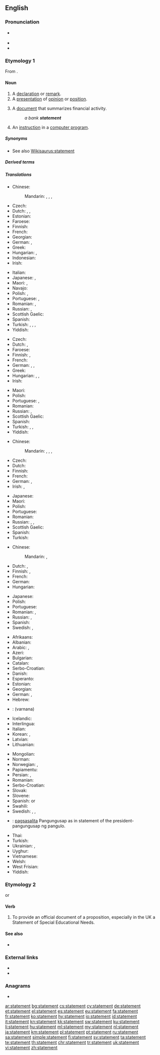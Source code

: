 ==English==
{{slim-wikipedia|dab=statement}}

===Pronunciation===
* {{a|UK}} {{IPA|/ˈsteɪt.mənt/|lang=en}}
* {{rhymes|eɪtmənt|lang=en}}
* {{audio|en-us-statement.ogg|Audio (US)|lang=en}}

===Etymology 1===
From {{suffix|state|ment|lang=en}}.

====Noun====
{{en-noun}}

# A [[declaration]] or [[remark]].
# A [[presentation]] of [[opinion]] or [[position]].
# {{lb|en|finance}} A [[document]] that summarizes financial activity.
#: ''a bank '''statement'''''
# {{lb|en|computing}} An [[instruction]] in a [[computer program]].
{{rfex}}

=====Synonyms=====
* See also [[Wikisaurus:statement]]

=====Derived terms=====
{{der3|environmental impact statement|fashion statement|financial statement|impact statement|mission statement|statemental|victim impact statement|vision statement|lang=en}}

=====Translations=====
{{trans-top|declaration or remark}}
* Chinese:
*: Mandarin: {{t+|cmn|聲明|sc=Hani}}, {{t+|cmn|声明|tr=shēngmíng|sc=Hani}}, {{t+|cmn|陳述|sc=Hani}}, {{t+|cmn|陈述|tr=chénshù|sc=Hani}}
* Czech: {{t+|cs|výrok|m}}
* Dutch: {{t+|nl|verklaring|f}}, {{t|nl|bemerking|f}}, {{t+|nl|opmerking|f}}
* Estonian: {{t|et|väide}}
* Faroese: {{t|fo|frágreiðing |f}}
* Finnish: {{t|fi|toteamus}}
* French: {{t+|fr|déclaration|f}}
* Georgian: {{t|ka|განცხადება}}
* German: {{t+|de|Aussage|f}}, {{t+|de|Angabe|f}}
* Greek: {{t+|el|δήλωση|f}}
* Hungarian: {{t+|hu|kijelentés}}, {{t+|hu|állítás}}
* Indonesian: {{t+|id|pernyataan}}
* Irish: {{t|ga|ráiteas|m}}
{{trans-mid}}
* Italian: {{t+|it|dichiarazione}}
* Japanese: {{t+|ja|声明|tr=せいめい, seimei}}, {{t+|ja|陳述|tr=ちんじゅつ, chinjutsu}}
* Maori: {{t|mi|tauākī}}, {{t|mi|tātaku}}
* Navajo: {{t|nv|chʼíhootʼánígíí}}
* Polish: {{t+|pl|stwierdzenie|n}}, {{t+|pl|twierdzenie|n}}
* Portuguese: {{t+|pt|declaração}}, {{t+|pt|afirmação|f}}
* Romanian: {{t+|ro|declarație|f}}, {{t+|ro|remarcă|f}}
* Russian: {{t+|ru|заявле́ние|n}}, {{t+|ru|утвержде́ние|n}}
* Scottish Gaelic: {{t|gd|ràdh|m}}
* Spanish: {{t+|es|declaración|f}}
* Turkish: {{t+|tr|açıklama}}, {{t+|tr|bildirge}}, {{t+|tr|demeç}}, {{t+|tr|beyanat}}
* Yiddish: {{t|yi|דערקלערונג|f|sc=Hebr}}
{{trans-bottom}}

{{trans-top|presentation of opinion or position}}
* Czech: {{t+|cs|výrok|m}}
* Dutch: {{t+|nl|verklaring|f}}, {{t+|nl|stellingname|f}}
* Faroese: {{t|fo|frágreiðing |f}}
* Finnish: {{t+|fi|lausunto}}, {{t+|fi|kannanotto}}
* French: {{t+|fr|déclaration|f}}
* German: {{t+|de|Stellungnahme|f}}, {{t|de|Bekundung |f}}, {{t+|de|Erklärung|f}}
* Greek: {{t+|el|δήλωση|f}}
* Hungarian: {{t+|hu|bejelentés}}, {{t+|hu|nyilatkozat}}, {{t+|hu|közlemény}}
* Irish: {{t|ga|ráiteas|m}}
{{trans-mid}}
* Maori: {{t|mi|tauaki}}
* Polish: {{t+|pl|oświadczenie|n}}
* Portuguese: {{t+|pt|declaração|f}}, {{t+|pt|afirmação|f}}
* Romanian: {{t+|ro|declarație|f}}
* Russian: {{t+|ru|изложе́ние|n}}, {{t+|ru|формулиро́вка|f}}
* Scottish Gaelic: {{t|gd|ràdh|m}}
* Spanish: {{t+|es|declaración|f}}
* Turkish: {{t+|tr|açıklama}}, {{t+|tr|bildiri}}, {{t+|tr|deklarasyon}}
* Yiddish: {{t|yi|דערקלערונג|f|sc=Hebr}}
{{trans-bottom}}

{{trans-top|finance: document that summarizes financial activity}}
* Chinese:
*: Mandarin: {{t|cmn|財務報告|sc=Hani}}, {{t|cmn|财务报告|tr=cáiwù bàogào|sc=Hani}}, {{t|cmn|銀行結單|sc=Hani}}, {{t|cmn|银行结单|tr=yínháng jiédān|sc=Hani}} {{qualifier|bank statement}}
* Czech: {{t|cs|výpis|m}}
* Dutch: {{t+|nl|uittreksel|n}}
* Finnish: {{t|fi|tiliote}}
* French: {{t+|fr|relevé|m}}
* German: {{t+|de|Auszug|m}}, {{t+|de|Kontoauszug|m}}
* Irish: {{t|ga|ráisteas cuntais|m}}, {{t|ga|ráiteas bainc|f}}
{{trans-mid}}
* Japanese: {{t|ja|報告書|tr=ほうこくしょ, hōkokusho}}
* Maori: {{t|mi|tauākī}}
* Polish: {{t+|pl|wyciąg|m}}
* Portuguese: {{t+|pt|extrato|m}}
* Romanian: {{t+|ro|bilanț|n}}
* Russian: {{t+|ru|отчёт|m}}, {{t+|ru|бала́нс|m}}, {{t+|ru|вы́писка|f}}
* Scottish Gaelic: {{t|gd|aithisg|f}}
* Spanish: {{t+|es|resumen|m}}
* Turkish: {{t+|tr|ekstre}}
{{trans-bottom}}

{{trans-top|computing: instruction in a computer program}}
* Chinese:
*: Mandarin: {{t+|cmn|聲明|sc=Hani}}, {{t+|cmn|声明|tr=shēngmíng|sc=Hani}}
* Dutch: {{t+|nl|verklaring|f}}, {{t+|nl|instructie}}
* Finnish: {{t+|fi|lauseke}}, {{t+|fi|ohje}}
* French: {{t+|fr|instruction|f}}
* German: {{t+|de|Anweisung|f}}
* Hungarian: {{t+|hu|utasítás}}
{{trans-mid}}
* Japanese: {{t+|ja|文|tr=bun|sc=Jpan}}
* Polish: {{t+|pl|instrukcja|f}}
* Portuguese: {{t+|pt|declaração|f}}
* Romanian: {{t+|ro|instrucțiune|f}}, {{t|ro|instrucțiuni|f-p}}
* Russian: {{t+|ru|опера́тор|n}}, {{t+|ru|инстру́кция|n}}
* Spanish: {{t+|es|instrucción|f}}
* Swedish: {{t+|sv|sats|c}}, {{t|sv|programsats|c}}
{{trans-bottom}}

{{checktrans-top}}
* Afrikaans: {{t-check|af|bewering}}
* Albanian: {{t-check|sq|thënie}}
* Arabic: {{t-check|ar|بَيَان|m}}, {{t-check|ar|تَصْرِيح|m}}
* Azeri: {{t-check|az|bildirmə}}
* Bulgarian: {{t+check|bg|излагане|n}}
* Catalan: {{t-check|ca|declaració|f}}
* Serbo-Croatian: {{t-check|sh|izjava|f}}
* Danish: {{t-check|da|påstand}}
* Esperanto: {{t-check|eo|eldiro}}
* Estonian: {{t-check|et|avaldus}}
* Georgian: {{t-check|ka|ჩვენება}}
* German: {{t+check|de|Behauptung|f}}, {{t+check|de|Erklärung|f}}
* Hebrew: {{t-check|he|הַצְהָרָה|f|tr=ha-tseharah}} <!-- check if I marked this correctly -->
* {{ttbc|hi}}: (varnana)
* Icelandic: {{t+check|is|staðhæfing}}
* Interlingua: {{t-check|ia|declaration}}
* Italian: {{t+check|it|dichiarazione}}
* Korean: {{t-check|ko|계산서|tr=gyesansŏ|sc=Kore}}, {{t+check|ko|진술|sc=Kore}}
* Latvian: {{t-check|lv|paziņojums}}
* Lithuanian: {{t-check|lt|ataskaita}}
{{trans-mid}}
* Mongolian: {{t-check|mn|баримт бичиг}}
* Norman: {{t-check|nrf|êtat|m}} {{qualifier|Jersey}}
* Norwegian: {{t-check|no|påstand|m}}, {{t-check|no|ytring|c}}
* Papiamentu: {{t-check|pap|deklarashon}}
* Persian: {{t+check|fa|بیان|tr=bayân|sc=fa-Arab}}, {{t+check|fa|گفته|tr=gofte|sc=fa-Arab}}
* Romanian: {{t+check|ro|enunț}}
* Serbo-Croatian: {{t-check|sh|изјава|tr=[[izjava]]}}
* Slovak: {{t-check|sk|prehľad}}
* Slovene: {{t-check|sl|izjava}}
* Spanish: {{t-check|es|declaración}} or {{t-check|es|afirmación}}
* Swahili: {{t+check|sw|neno}}
* Swedish: {{t+check|sv|påstående|n}}, {{t+check|sv|uttalande|n}}, {{t+check|sv|konstaterande|n}}
* {{ttbc|tl}}: [[pagsasalita]] Pangungusap as in statement of the president-pangungusap ng pangulo. <!-- ??? -->
* Thai: {{t+check|th|แถลงการณ์|tr=tà-lăeng gaan|sc=Thai}}
* Turkish: {{t+check|tr|ifade}}
* Ukrainian: {{t-check|uk|зая́ва}}, {{t+check|uk|виклад}}
* Uyghur: {{t-check|ug|bayanat|sc=ug-Arab}}
* Vietnamese: {{t-check|vi|sự bày tỏ}}
* Welsh: {{t-check|cy|cyfriflen}}
* West Frisian: {{t-check|fy|bewearing}}
* Yiddish: {{t-check|yi|aroiszogung}}
{{trans-bottom}}

===Etymology 2===
{{back-form|statementing|lang=en|nodot=1}} or {{back-form|statemented|lang=en|nocap=1}}

====Verb====
{{en-verb}}

# {{lb|en|transitive}} To provide an official document of a proposition, especially in the UK a Statement of Special Educational Needs.

====See also====
* {{projectlink|wikipedia|Special education in England}}

===External links===
* {{R:Webster 1913}}
* {{R:Century 1911}}

===Anagrams===
* {{l|en|testament}}

[[ar:statement]]
[[bg:statement]]
[[cs:statement]]
[[cy:statement]]
[[de:statement]]
[[et:statement]]
[[el:statement]]
[[es:statement]]
[[eu:statement]]
[[fa:statement]]
[[fr:statement]]
[[ko:statement]]
[[hy:statement]]
[[io:statement]]
[[id:statement]]
[[it:statement]]
[[kn:statement]]
[[kk:statement]]
[[sw:statement]]
[[ku:statement]]
[[li:statement]]
[[hu:statement]]
[[ml:statement]]
[[my:statement]]
[[nl:statement]]
[[ja:statement]]
[[km:statement]]
[[pl:statement]]
[[pt:statement]]
[[ru:statement]]
[[sa:statement]]
[[simple:statement]]
[[fi:statement]]
[[sv:statement]]
[[ta:statement]]
[[te:statement]]
[[th:statement]]
[[chr:statement]]
[[tr:statement]]
[[uk:statement]]
[[vi:statement]]
[[zh:statement]]